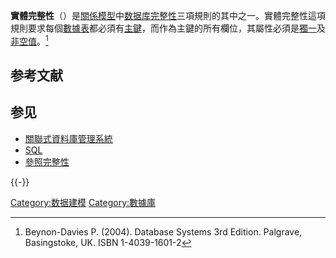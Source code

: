 {{multiple issues|
{{copyedit|time=2013-05-21T07:12:55+00:00}}
{{expand|time=2013-05-21T07:12:55+00:00}}
{{expert|time=2013-05-21T07:12:55+00:00}}
}}
'''實體完整性'''（{{lang-en|Entity integrity}}）是[[關係模型|關係模型]]中[[完整性|数据库完整性]]三項規則的其中之一。實體完整性這項規則要求每個[[數據表|數據表]]都必須有[[主鍵|主鍵]]，而作為主鍵的所有欄位，其屬性必須是[[唯一性|獨一]]及[[非空值|非空值]]。<ref>Beynon-Davies P. (2004). Database Systems 3rd Edition. Palgrave, Basingstoke, UK. ISBN 1-4039-1601-2</ref>

== 参考文献 ==
{{Reflist}}

== 参见 ==
* [[關聯式資料庫管理系統|關聯式資料庫管理系統]]
* [[SQL|SQL]]
* [[參照完整性|參照完整性]]

{{-}}
{{Database}}
{{计算机小作品}}
[[Category:数据建模|Category:数据建模]]
[[Category:數據庫|Category:數據庫]]